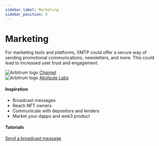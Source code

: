 ```yaml
---
sidebar_label: Marketing
sidebar_position: 3
---
```



# Marketing

For marketing tools and platforms, XMTP could offer a secure way of sending promotional communications, newsletters, and more. This could lead to increased user trust and engagement.

<div class="chain-list">
  <div class="chain-item">
    <img src={chainjet} style={{ width: "100px" }} alt="Arbitrum logo" />
    <a href="https://chainjet.io/">Chainjet</a>
  </div>
  <div class="chain-item">
    <img src={absolute} style={{ width: "100px" }} alt="Arbitrum logo" />
    <a href="https://absolutelabs.io/">Abolsute Labs</a>
  </div>
</div>

#### Inspiration

- Broadcast messages
- Reach NFT owners
- Communicate with depositors and lenders
- Market your dapps and web3 product

#### Tutorials

[Send a broadcast message](/docs/tutorials/broadcast)
